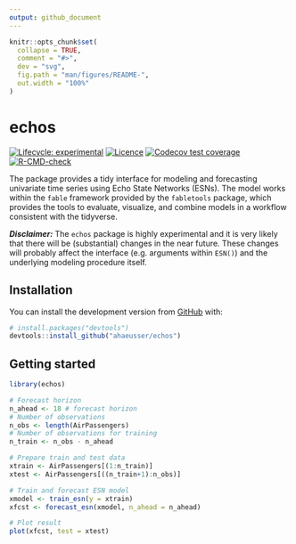 ```yaml
---
output: github_document
---
```


<!-- README.md is generated from README.Rmd. Please edit that file -->

```r
knitr::opts_chunk$set(
  collapse = TRUE,
  comment = "#>",
  dev = "svg",
  fig.path = "man/figures/README-",
  out.width = "100%"
)
```

# echos

<!-- badges: start -->
[![Lifecycle: experimental](https://img.shields.io/badge/lifecycle-experimental-orange.svg)](https://www.tidyverse.org/lifecycle/#experimental)
[![Licence](https://img.shields.io/badge/licence-GPL--3-blue.svg)](https://www.gnu.org/licenses/gpl-3.0.en.html)
[![Codecov test coverage](https://codecov.io/gh/ahaeusser/echos/branch/master/graph/badge.svg)](https://app.codecov.io/gh/ahaeusser/echos?branch=master)
[![R-CMD-check](https://github.com/ahaeusser/echos/actions/workflows/R-CMD-check.yaml/badge.svg)](https://github.com/ahaeusser/echos/actions/workflows/R-CMD-check.yaml)
<!-- badges: end -->

The package provides a tidy interface for modeling and forecasting univariate time series using Echo State Networks (ESNs). The model works within the `fable` framework provided by the `fabletools` package, which provides the tools to evaluate, visualize, and combine models in a workflow consistent with the tidyverse.

***Disclaimer:*** The `echos` package is highly experimental and it is very likely that there will be (substantial) changes in the near future. These changes will probably affect the interface (e.g. arguments within `ESN()`) and the underlying modeling procedure itself.


## Installation

You can install the development version from [GitHub](https://github.com/) with:

``` r
# install.packages("devtools")
devtools::install_github("ahaeusser/echos")
```

## Getting started

```r

library(echos)

# Forecast horizon
n_ahead <- 18 # forecast horizon
# Number of observations
n_obs <- length(AirPassengers)
# Number of observations for training
n_train <- n_obs - n_ahead

# Prepare train and test data
xtrain <- AirPassengers[(1:n_train)]
xtest <- AirPassengers[((n_train+1):n_obs)]

# Train and forecast ESN model
xmodel <- train_esn(y = xtrain)
xfcst <- forecast_esn(xmodel, n_ahead = n_ahead)

# Plot result
plot(xfcst, test = xtest)

```

